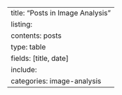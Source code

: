 ---
title: "Posts in Image Analysis"
listing:
  contents: posts
  type: table
  fields: [title, date]
  include:
    categories: image-analysis
---